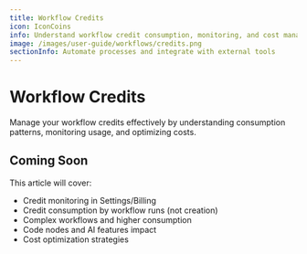 ```yaml
---
title: Workflow Credits
icon: IconCoins
info: Understand workflow credit consumption, monitoring, and cost management for your automations.
image: /images/user-guide/workflows/credits.png
sectionInfo: Automate processes and integrate with external tools
---
```


# Workflow Credits

Manage your workflow credits effectively by understanding consumption patterns, monitoring usage, and optimizing costs.

## Coming Soon

This article will cover:
- Credit monitoring in Settings/Billing
- Credit consumption by workflow runs (not creation)
- Complex workflows and higher consumption
- Code nodes and AI features impact
- Cost optimization strategies

<ArticleEditContent></ArticleEditContent>
